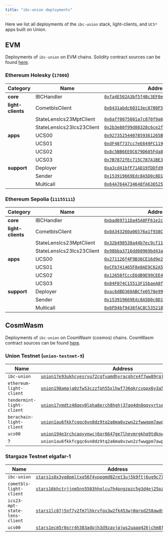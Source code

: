 ```yaml
---
title: "ibc-union deployments"
---
```


Here we list all deployments of the `ibc-union` stack, light-clients, and `UCS*` apps built on Union.

## EVM

Deployments of `ibc-union` on EVM chains. Solidity contract sources can be found [here](https://github.com/unionlabs/union/tree/main/evm/contracts).


### Ethereum Holesky (`17000`)

| Category           | Name              | Address                                                                                                                               |
|--------------------|-------------------|---------------------------------------------------------------------------------------------------------------------------------------|
| **core**           | IBCHandler        | [`0xfa4E502A3bf5f4Bc3EF0e17960b3Cd868d70E809`](https://holesky.etherscan.io/address/0xfa4E502A3bf5f4Bc3EF0e17960b3Cd868d70E809) |
| **light-clients**  | CometblsClient    | [`0x6431abdc60313ec8780F5CCE1535dFe2DD891081`](https://holesky.etherscan.io/address/0x6431abdc60313ec8780F5CCE1535dFe2DD891081) |
|                    | StateLensIcs23MptClient | [`0x6aff0075801a7c870f9a6f363dfb0612edd7e9f0`](https://holesky.etherscan.io/address/0x6aff0075801a7c870f9a6f363dfb0612edd7e9f0) |
|                    | StateLensIcs23Ics23Client | [`0x2b3e80f99d88328c6ce2f9185604eef0046a1462`](https://holesky.etherscan.io/address/0x2b3e80f99d88328c6ce2f9185604eef0046a1462) |
| **apps**           | UCS00             | [`0x92735254407859361265B51cDb76583ED7E3359b`](https://holesky.etherscan.io/address/0x92735254407859361265B51cDb76583ED7E3359b) |
|                    | UCS01             | [`0xdF48f737cc7eE649FC119B312932a9b99C40f417`](https://holesky.etherscan.io/address/0xdF48f737cc7eE649FC119B312932a9b99C40f417) |
|                    | UCS02             | [`0x8c5BB6EE0C679D605Fda89341148b9921C0d119c`](https://holesky.etherscan.io/address/0x8c5BB6EE0C679D605Fda89341148b9921C0d119c) |
|                    | UCS03             | [`0x7B7872fEc715C787A1BE3f062AdeDc82b3B06144`](https://holesky.etherscan.io/address/0x7B7872fEc715C787A1BE3f062AdeDc82b3B06144) |
| **support**        | Deployer          | [`0xa3cd41bfF71AD19fDDfd901A9773C975A0404D97`](https://holesky.etherscan.io/address/0xa3cd41bfF71AD19fDDfd901A9773C975A0404D97) |
|                    | Sender            | [`0x153919669Edc8A5D0c8D1E4507c9CE60435A1177`](https://holesky.etherscan.io/address/0x153919669Edc8A5D0c8D1E4507c9CE60435A1177) |
|                    | Multicall         | [`0x64A764A734648fA636525C7e4b3cE38Ca256b647`](https://holesky.etherscan.io/address/0x64A764A734648fA636525C7e4b3cE38Ca256b647) |


### Ethereum Sepolia (`11155111`)

| Category           | Name              | Address                                                                                                                               |
|--------------------|-------------------|---------------------------------------------------------------------------------------------------------------------------------------|
| **core**           | IBCHandler        | [`0xbad69711Da45A0FF61e2c50b8c9B1F3314742d2b`](https://sepolia.etherscan.io/address/0xbad69711Da45A0FF61e2c50b8c9B1F3314742d2b) |
| **light-clients**  | CometblsClient    | [`0x0A343260a06576a1f938C18F70FaA7eF2a3a7d4F`](https://sepolia.etherscan.io/address/0x0A343260a06576a1f938C18F70FaA7eF2a3a7d4F) |
|                    | StateLensIcs23MptClient | [`0x32b498538a44b7ec9cf11b18c18e793d0804db1b`](https://sepolia.etherscan.io/address/0x32b498538a44b7ec9cf11b18c18e793d0804db1b) |
|                    | StateLensIcs23Ics23Client | [`0x98bba3716dd60969bd43ad7464783771d554fa6a`](https://sepolia.etherscan.io/address/0x98bba3716dd60969bd43ad7464783771d554fa6a) |
| **apps**           | UCS00             | [`0x271126f4F9B36CE16d9e2eF75691485ddCE11dB6`](https://sepolia.etherscan.io/address/0x271126f4F9B36CE16d9e2eF75691485ddCE11dB6) |
|                    | UCS01             | [`0xCFb741465F8e0AE9C62A548Fa85D312E6E5615Ba`](https://sepolia.etherscan.io/address/0xCFb741465F8e0AE9C62A548Fa85D312E6E5615Ba) |
|                    | UCS02             | [`0x12650fCccE6dB9E99CEE482490A5fAF248A62B22`](https://sepolia.etherscan.io/address/0x12650fCccE6dB9E99CEE482490A5fAF248A62B22) |
|                    | UCS03             | [`0x84F074C15513F15baeA0fbEd3ec42F0Bd1fb3efa`](https://sepolia.etherscan.io/address/0x84F074C15513F15baeA0fbEd3ec42F0Bd1fb3efa) |
| **support**        | Deployer          | [`0xac6dBD360ABCfe0578e998D359d4F43a5A117219`](https://sepolia.etherscan.io/address/0xac6dBD360ABCfe0578e998D359d4F43a5A117219) |
|                    | Sender            | [`0x153919669Edc8A5D0c8D1E4507c9CE60435A1177`](https://sepolia.etherscan.io/address/0x153919669Edc8A5D0c8D1E4507c9CE60435A1177) |
|                    | Multicall         | [`0x6FD4bf9438fAC8C535218E79191594A879E47E96`](https://sepolia.etherscan.io/address/0x6FD4bf9438fAC8C535218E79191594A879E47E96) |

## CosmWasm

Deployments of `ibc-union` on CosmWasm (cosmos) chains. CosmWasm contract sources can be found [here](https://github.com/unionlabs/union/tree/main/cosmwasm/ibc-union).

### Union Testnet (`union-testnet-9`)

| Name              | Address                                                                                                                               |
|-------------------|---------------------------------------------------------------------------------------------------------------------------------------|
| `ibc-union`       | [`union17e93ukhcyesrvu72cgfvamdhyracghrx4f7ww89rqjg944ntdegscxepme`](https://explorer.testnet-9.union.build/union/cosmwasm/0/transactions?contract=union17e93ukhcyesrvu72cgfvamdhyracghrx4f7ww89rqjg944ntdegscxepme) |
| `ethereum-light-client`   | [`union198amaja0zfw53czzfph55xlhwf736qkrcvppx6y3a5rkqmxaj9fshqmczk`](https://explorer.testnet-9.union.build/union/cosmwasm/0/transactions?contract=union198amaja0zfw53czzfph55xlhwf736qkrcvppx6y3a5rkqmxaj9fshqmczk) |
| `tendermint-light-client`   | [`union17ymdtz48qey0lpha8erch8hghj37ag4dn0qqyyrtseymvgw6lfnqa962sy`](https://explorer.testnet-9.union.build/union/cosmwasm/0/transactions?contract=union17ymdtz48qey0lpha8erch8hghj37ag4dn0qqyyrtseymvgw6lfnqa962sy) |
| `berachain-light-client`   | [`union1au6fkkfcgqc6vn8dz9tq2a6ma0vzwn2zfwwgpm7awpaeekw346uqjedtky`](https://explorer.testnet-9.union.build/union/cosmwasm/0/transactions?contract=union1au6fkkfcgqc6vn8dz9tq2a6ma0vzwn2zfwwgpm7awpaeekw346uqjedtky) |
| `ucs00`            | [`union194e3rchcaqyynwcj6qr6647ge7lheymrgkhq9tdknw35050ufhuqzqz2he`](https://explorer.testnet-9.union.build/union/cosmwasm/0/transactions?contract=union194e3rchcaqyynwcj6qr6647ge7lheymrgkhq9tdknw35050ufhuqzqz2he) |
| ?             | `union1au6fkkfcgqc6vn8dz9tq2a6ma0vzwn2zfwwgpm7awpaeekw346uqjedtky` |



### Stargaze Testnet elgafar-1

| Name              | Address                                                                                                                               |
|-------------------|---------------------------------------------------------------------------------------------------------------------------------------|
| `ibc-union`       | [`stars1s0x3yq0pmltxq56f4yppgmd02ret3uj5k9ftj6ug9c7lc379sw7qv396zm`](https://testnet.ping.pub/stargaze/cosmwasm/0/transactions?contract=stars1s0x3yq0pmltxq56f4yppgmd02ret3uj5k9ftj6ug9c7lc379sw7qv396zm) |
| `cometbls-light-client` | [`stars16khctrjjnm5nn5503hhqlcu7h4pngzpzc5g3d4ej25pz47eqsnjqdctmt7`](https://testnet.ping.pub/stargaze/cosmwasm/0/transactions?contract=stars16khctrjjnm5nn5503hhqlcu7h4pngzpzc5g3d4ej25pz47eqsnjqdctmt7) |
| `ics23-mpt-state-lens-client` | [`stars1lc87j5nf7y2fm7lhkrvfgx3w2fk453wj0qrpd258awdnfdvtjumqt25cml`](https://testnet.ping.pub/stargaze/cosmwasm/0/transactions?contract=stars1lc87j5nf7y2fm7lhkrvfgx3w2fk453wj0qrpd258awdnfdvtjumqt25cml)
| `ucs00` | [`stars1ecm5r0xrr4h383adpjh3d9zavjqjws2uaaq426jchm8fvznpng9sjsqdmw`](https://testnet.ping.pub/stargaze/cosmwasm/0/transactions?contract=stars1ecm5r0xrr4h383adpjh3d9zavjqjws2uaaq426jchm8fvznpng9sjsqdmw)

